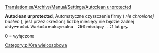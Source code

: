 [[Translation:en/Archive/Manual/Settings/Autoclean unprotected]]


'''Autoclean unprotected''', Automatyczne czyszczenie firmy ( ''nie chronionej hasłem'' ), jeśli przez określoną liczbę miesięcy nie będzie żadnej aktywności. Wartość maksymalna - 256 miesięcy ~ 21 lat gry.

0 = wyłączone

[[Category:pl/Gra wieloosobowa]]